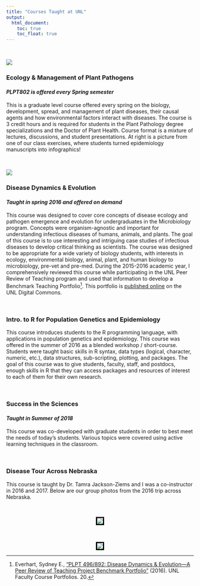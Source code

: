 ```yaml
---
title: "Courses Taught at UNL"
output:
  html_document:
    toc: true
    toc_float: true
---
```


<br>

![](images/GrapeMildewDecisionSupport2.jpg){.custom_image .grow .shadow}


### Ecology & Management of Plant Pathogens 
#### *PLPT802 is offered every Spring semester*

This is a graduate level course offered every spring on the biology, development, spread, and management of plant diseases, their causal agents and how environmental factors interact with diseases. The course is 3 credit hours and is required for students in the Plant Pathology degree specializations and the Doctor of Plant Health. Course format is a mixture of lectures, discussions, and student presentations. At right is a picture from one of our class exercises, where students turned epidemiology manuscripts into infographics!

<br>

![](images/DiseaseDynamicsEvolution.png){.custom_image .grow .shadow}

### Disease Dynamics & Evolution
#### *Taught in spring 2016 and offered on demand*

This course was designed to cover core concepts of disease ecology and pathogen emergence and evolution for undergraduates in the Microbiology program. Concepts were organism-agnostic and important for understanding infectious diseases of humans, animals, and plants. The goal of this course is to use interesting and intriguing case studies of infectious diseases to develop critical thinking as scientists. The course was designed to be appropriate for a wide variety of biology students, with interests in ecology, environmental biology, animal, plant, and human biology to microbiology, pre-vet and pre-med.  During the 2015-2016 academic year, I comprehensively reviewed this course while participating in the UNL Peer Review of Teaching program and used that information to develop a Benchmark Teaching Portfolio[^1]. This portfolio is <a href="http://digitalcommons.unl.edu/prtunl/20"> published online</a> on the UNL Digital Commons.  

<br>

### Intro. to R for Population Genetics and Epidemiology
This course introduces students to the R programming language, with applications in population genetics and epidemiology. This course was offered in the summer of 2016 as a blended workshop / short-course. Students were taught basic skills in R syntax, data types (logical, character, numeric, etc.), data structures, sub-scripting, plotting, and packages. The goal of this course was to give students, faculty, staff, and postdocs, enough skills in R that they can access packages and resources of interest to each of them for their own research. 

<br> 

### Success in the Sciences
#### *Taught in Summer of 2018*

This course was co-developed with graduate students in order to best meet the needs of today's students. Various topics were covered using active learning techniques in the classroom.   

<br>

### Disease Tour Across Nebraska
This course is taught by Dr. Tamra Jackson-Ziems and I was a co-instructor in 2016 and 2017. Below are our group photos from the 2016 trip across Nebraska.

<center>

<br>

<img style="border: 3px solid black; width: auto; height: auto; max-width: 700px;" src="images/DiseaseTour1.jpg">

<br>

<img style="border: 3px solid black; width: auto; height: auto; max-width: 700px;" src="images/DiseaseTour2.jpg">

</center>

[^1]: Everhart, Sydney E., <a href="http://digitalcommons.unl.edu/prtunl/20"> "PLPT 496/892: Disease Dynamics & Evolution—A Peer Review of Teaching Project Benchmark Portfolio"</a> (2016). UNL Faculty Course Portfolios. 20.
